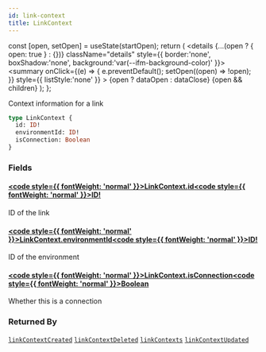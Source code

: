 ```yaml
---
id: link-context
title: LinkContext
---
```









  const [open, setOpen] = useState(startOpen);
  return (
    <details {...(open ? { open: true } : {})} className="details" style={{ border:'none', boxShadow:'none', background:'var(--ifm-background-color)' }}>
      <summary
        onClick={(e) => {
          e.preventDefault();
          setOpen((open) => !open);
        }}
        style={{ listStyle:'none' }}
      >
      {open ? dataOpen : dataClose}
      </summary>
      {open && children}
    </details>
  );
};








Context information for a link


```graphql
type LinkContext {
  id: ID!
  environmentId: ID!
  isConnection: Boolean
}
```




### Fields

#### [<code style={{ fontWeight: 'normal' }}>LinkContext.<b>id</b></code>](#)<Bullet />[<code style={{ fontWeight: 'normal' }}><b>ID!</b></code>](/swapi/types/scalars/id.mdx) <Badge class="badge badge--secondary badge--non_null" text="non-null"/> <Badge class="badge badge--secondary " text="scalar"/> 
ID of the link


#### [<code style={{ fontWeight: 'normal' }}>LinkContext.<b>environmentId</b></code>](#)<Bullet />[<code style={{ fontWeight: 'normal' }}><b>ID!</b></code>](/swapi/types/scalars/id.mdx) <Badge class="badge badge--secondary badge--non_null" text="non-null"/> <Badge class="badge badge--secondary " text="scalar"/> 
ID of the environment


#### [<code style={{ fontWeight: 'normal' }}>LinkContext.<b>isConnection</b></code>](#)<Bullet />[<code style={{ fontWeight: 'normal' }}><b>Boolean</b></code>](/swapi/types/scalars/boolean.mdx) <Badge class="badge badge--secondary " text="scalar"/> 
Whether this is a connection






### Returned By

[`linkContextCreated`](/swapi/operations/subscriptions/link-context-created.mdx)  <Badge class="badge badge--secondary badge--relation" text="subscription"/><Bullet />[`linkContextDeleted`](/swapi/operations/subscriptions/link-context-deleted.mdx)  <Badge class="badge badge--secondary badge--relation" text="subscription"/><Bullet />[`linkContexts`](/swapi/operations/queries/link-contexts.mdx)  <Badge class="badge badge--secondary badge--relation" text="query"/><Bullet />[`linkContextUpdated`](/swapi/operations/subscriptions/link-context-updated.mdx)  <Badge class="badge badge--secondary badge--relation" text="subscription"/>